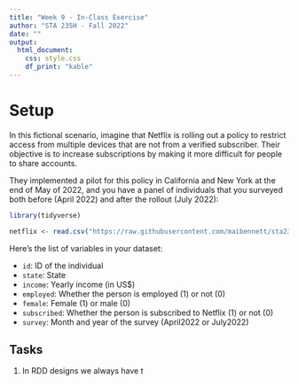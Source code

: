 ```yaml
---
title: "Week 9 - In-Class Exercise"
author: "STA 235H - Fall 2022"
date: ""
output: 
  html_document:
    css: style.css
    df_print: "kable"
---
```

<style type="text/css">
div.main-container {
  max-width: 1800px;
  margin-left: auto;
  margin-right: auto;
}

@media only screen and (max-width: 600px) {
   body {
      margin: 0;
      padding: 0;
   }
   .sample {
      width: 100%;
   }
}
</style>

# Setup

In this fictional scenario, imagine that Netflix is rolling out a policy to restrict access from multiple devices that are not from a verified subscriber. Their objective is to increase subscriptions by making it more difficult for people to share accounts. 

They implemented a pilot for this policy in California and New York at the end of May of 2022, and you have a panel of individuals that you surveyed both before (April 2022) and after the rollout (July 2022):

```r
library(tidyverse)

netflix <- read.csv("https://raw.githubusercontent.com/maibennett/sta235/main/exampleSite/content/Classes/Week8/1_DiffInDiff/data/netflix.csv")
```

Here's the list of variables in your dataset:

- `id`: ID of the individual
- `state`: State
- `income`: Yearly income (in US$)
- `employed`: Whether the person is employed (1) or not (0)
- `female`: Female (1) or male (0)
- `subscribed`: Whether the person is subscribed to Netflix (1) or not (0)
- `survey`: Month and year of the survey (April2022 or July2022)

## Tasks

1) In RDD designs we always have t